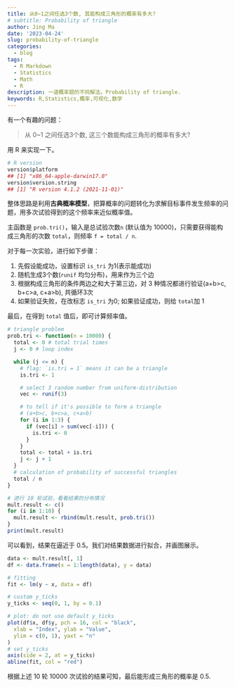 ```yaml
---
title: 从0~1之间任选3个数, 其能构成三角形的概率有多大?
# subtitle: Probability of triangle
author: Jing Ma
date: '2023-04-24'
slug: probability-of-triangle
categories:
  - blog
tags:
  - R Markdown
  - Statistics
  - Math
  - R
description: 一道概率题的不同解法。Probability of triangle.
keywords: R,Statistics,概率,可视化,数学
---
```


有一个有趣的问题：

> 从 0~1 之间任选3个数, 这三个数能构成三角形的概率有多大?

用 R 来实现一下。

```r
# R version
version$platform
## [1] "x86_64-apple-darwin17.0"
version$version.string
## [1] "R version 4.1.2 (2021-11-01)"
```

整体思路是利用**古典概率模型**，把算概率的问题转化为求解目标事件发生频率的问题，用多次试验得到的这个频率来近似概率值。

主函数是 `prob.tri()`，输入是总试验次数`n` (默认值为 10000)，只需要获得能构成三角形的次数 `total`，则频率 `f = total / n`.

对于每一次实验，进行如下步骤：

1. 先假设能成功，设置标识 `is_tri` 为1(表示能成功)
2. 随机生成3个数(`runif` 均匀分布)，用来作为三个边
3. 根据构成三角形的条件两边之和大于第三边，对 3 种情况都进行验证(a+b>c, b+c>a, c+a>b), 共循环3次
4. 如果验证失败，在改标志 `is_tri` 为0; 如果验证成功，则给 `total`加 1

最后，在得到 `total` 值后，即可计算频率值。

```r
# triangle problem
prob.tri <- function(n = 10000) {
  total <- 0 # total trial times
  j <- 0 # loop index

  while (j <= n) {
    # flag: `is.tri = 1` means it can be a triangle
    is.tri <- 1

    # select 3 random number from uniform-distribution
    vec <- runif(3)

    # to tell if it's possible to form a triangle
    # (a+b>c, b+c>a, c+a>b)
    for (i in 1:3) {
      if (vec[i] > sum(vec[-i])) {
        is.tri <- 0
      }
    }
    total <- total + is.tri
    j <- j + 1
  }
  # calculation of probability of successful triangles
  total / n
}

# 进行 10 轮试验，看看结果的分布情况
mult.result <- c()
for (i in 1:10) {
  mult.result <- rbind(mult.result, prob.tri())
}
print(mult.result)
```

可以看到，结果在逼近于 0.5。我们对结果数据进行拟合，并画图展示。

```r
data <- mult.result[, 1]
df <- data.frame(x = 1:length(data), y = data)

# fitting
fit <- lm(y ~ x, data = df)

# custom y_ticks
y_ticks <- seq(0, 1, by = 0.1)

# plot: do not use default y_ticks
plot(df$x, df$y, pch = 16, col = "black",
  xlab = "Index", ylab = "Value",
  ylim = c(0, 1), yaxt = "n"
)
# set y_ticks
axis(side = 2, at = y_ticks)
abline(fit, col = "red")
```

根据上述 10 轮 10000 次试验的结果可知，最后能形成三角形的概率是 0.5.
